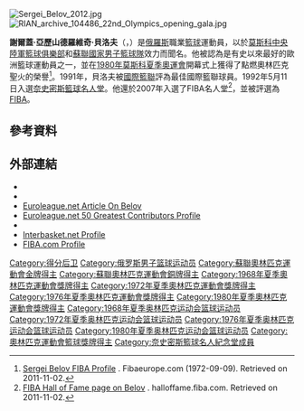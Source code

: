 [[File:Sergei_Belov_2012.jpg|thumb]]
[[File:RIAN_archive_104486_22nd_Olympics_opening_gala.jpg|thumb]]

'''謝爾蓋·亞歷山德羅維奇·貝洛夫'''（{{lang-ru|Серге́й Алекса́ндрович Бело́в|Sergei Alexandrovich Belov}}，{{bd|1944年|1月23日|2013年|10月3日|catIdx=Belov}}）是[[俄羅斯|俄羅斯]]職業[[籃球|籃球]]運動員，以於[[莫斯科中央陸軍籃球俱樂部|莫斯科中央陸軍籃球俱樂部]]和[[蘇聯國家男子籃球隊|蘇聯國家男子籃球隊]]效力而聞名。他被認為是有史以來最好的歐洲籃球運動員之一，並在[[1980年夏季奧運會|1980年莫斯科夏季奧運會]]開幕式上獲得了點燃奧林匹克聖火的榮譽<ref>[http://www.fibaeurope.com/cid_wro9VQVdG7cxqdc3r6woH2.coid_zZaP0OFuHi2kfSyy19Au33.articleMode_on.html Sergei Belov FIBA Profile] {{Wayback|url=http://www.fibaeurope.com/cid_wro9VQVdG7cxqdc3r6woH2.coid_zZaP0OFuHi2kfSyy19Au33.articleMode_on.html |date=20171019130328 }}. Fibaeurope.com (1972-09-09). Retrieved on 2011-11-02.</ref>。1991年，貝洛夫被[[國際籃聯|國際籃聯]]評為最佳國際籃聯球員。1992年5月11日入選[[奈史密斯籃球名人堂|奈史密斯籃球名人堂]]。他還於2007年入選了FIBA名人堂<ref>[http://www.halloffame.fiba.com/pages/eng/hof/indu/play/2007/p/lid_17904_newsid/19955/bio.html FIBA Hall of Fame page on Belov] {{Wayback|url=http://www.halloffame.fiba.com/pages/eng/hof/indu/play/2007/p/lid_17904_newsid/19955/bio.html |date=20080910074307 }}. halloffame.fiba.com. Retrieved on 2011-11-02.</ref>，並被評選為[[国际篮球联合会|FIBA]]{{tsl|en|FIBA's 50 Greatest Players||50大巨星}}。

==參考資料==
{{reflist}}

==外部連結==
{{Commons category|Sergei Belov}}
* {{webarchive |url=https://web.archive.org/web/20100305220004/http://www.hoophall.com/hall-of-famers/tag/sergei-a-belov |date=5 March 2010 |title=Naismith Memorial Basketball Hall of Fame Profile}}
* {{webarchive |url=https://web.archive.org/web/20080910074307/http://www.halloffame.fiba.com/pages/eng/hof/indu/play/2007/p/lid_17904_newsid/19955/bio.html |date=10 September 2008 |title=FIBA Hall of Fame Profile}}
* [http://www.euroleague.net/features/voices/2011-2012/vladimir-stankovic/i/89877/6180/sergei-belov-officer-and-gentleman Euroleague.net Article On Belov] {{Wayback|url=http://www.euroleague.net/features/voices/2011-2012/vladimir-stankovic/i/89877/6180/sergei-belov-officer-and-gentleman |date=20141008055620 }}
* [http://www.euroleague.net/history/50-years/player-nominees Euroleague.net 50 Greatest Contributors Profile] {{Wayback|url=http://www.euroleague.net/history/50-years/player-nominees |date=20150102183952 }}
* {{webarchive |url=https://web.archive.org/web/20171019130434/http://london2012.fiba.com/pages/eng/fe/12/olym/event-guide/History/p/nid/50447/Olympic_Basketball_legends_bio.html |date=19 October 2017 |title=FIBA.com Olympic Legends Profile}}
* [http://www.interbasket.net/players/belov.htm Interbasket.net Profile] {{Wayback|url=http://www.interbasket.net/players/belov.htm |date=20210324065033 }}
* [http://archive.fiba.com/pages/eng/fa/p/lid_38135_cp/1/pid/63750/q/belov/rpp//_//players.html FIBA.com Profile] {{Wayback|url=http://archive.fiba.com/pages/eng/fa/p/lid_38135_cp/1/pid/63750/q/belov/rpp//_//players.html |date=20120831202345 }}

{{FIBA籃球世界盃最有價值球員}}
{{FIBA50}}
{{DEFAULTSORT:Belov}}
[[Category:得分后卫|Category:得分后卫]]
[[Category:俄罗斯男子篮球运动员|Category:俄罗斯男子篮球运动员]]
[[Category:蘇聯奧林匹克運動會金牌得主|Category:蘇聯奧林匹克運動會金牌得主]]
[[Category:蘇聯奧林匹克運動會銅牌得主|Category:蘇聯奧林匹克運動會銅牌得主]]
[[Category:1968年夏季奧林匹克運動會獎牌得主|Category:1968年夏季奧林匹克運動會獎牌得主]]
[[Category:1972年夏季奧林匹克運動會獎牌得主|Category:1972年夏季奧林匹克運動會獎牌得主]]
[[Category:1976年夏季奧林匹克運動會獎牌得主|Category:1976年夏季奧林匹克運動會獎牌得主]]
[[Category:1980年夏季奧林匹克運動會獎牌得主|Category:1980年夏季奧林匹克運動會獎牌得主]]
[[Category:1968年夏季奥林匹克运动会篮球运动员|Category:1968年夏季奥林匹克运动会篮球运动员]]
[[Category:1972年夏季奥林匹克运动会篮球运动员|Category:1972年夏季奥林匹克运动会篮球运动员]]
[[Category:1976年夏季奥林匹克运动会篮球运动员|Category:1976年夏季奥林匹克运动会篮球运动员]]
[[Category:1980年夏季奥林匹克运动会篮球运动员|Category:1980年夏季奥林匹克运动会篮球运动员]]
[[Category:奧林匹克運動會籃球獎牌得主|Category:奧林匹克運動會籃球獎牌得主]]
[[Category:奈史密斯籃球名人紀念堂成員|Category:奈史密斯籃球名人紀念堂成員]]